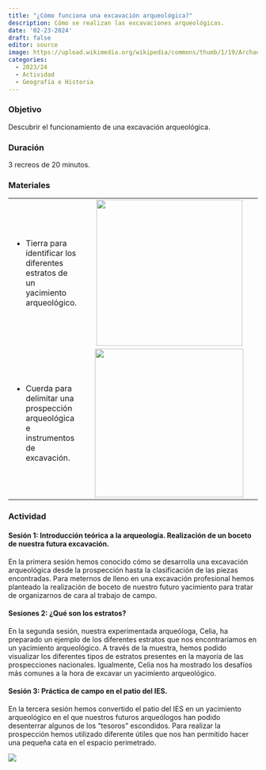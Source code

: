 ```yaml
---
title: "¿Cómo funciona una excavación arqueológica?"
description: Cómo se realizan las excavaciones arqueológicas.
date: '02-23-2024'
draft: false
editor: source
image: https://upload.wikimedia.org/wikipedia/commons/thumb/1/19/Archaeological_excavation_in_Apuol%C4%97_in_1931.jpg/640px-Archaeological_excavation_in_Apuol%C4%97_in_1931.jpg
categories: 
  - 2023/24
  - Actividad
  - Geografía e Historia
---
```


### Objetivo

Descubrir el funcionamiento de una excavación arqueológica.

### Duración

3 recreos de 20 minutos.

### Materiales

+--------------------------------------------------------------------------------------+:-----------------------------------------------------------------------------------------------------------------------------------------------------------------------------------------------------------------------------------------------------------------------------------------------:+
| -   Tierra para identificar los diferentes estratos de un yacimiento arqueológico.   | ![](https://upload.wikimedia.org/wikipedia/commons/thumb/0/0f/Amou_2024-01-26_fouilles_arch%C3%A9ologiques_pr%C3%A9ventives_120724_foss%C3%A9_m%C3%A9di%C3%A9val.jpg/640px-Amou_2024-01-26_fouilles_arch%C3%A9ologiques_pr%C3%A9ventives_120724_foss%C3%A9_m%C3%A9di%C3%A9val.jpg){width="295"} |
+--------------------------------------------------------------------------------------+-------------------------------------------------------------------------------------------------------------------------------------------------------------------------------------------------------------------------------------------------------------------------------------------------+
| -   Cuerda para delimitar una prospección arqueológica e instrumentos de excavación. | ![](https://upload.wikimedia.org/wikipedia/commons/thumb/1/16/Failedrope1.jpg/640px-Failedrope1.jpg){width="300"}                                                                                                                                                                               |
+--------------------------------------------------------------------------------------+-------------------------------------------------------------------------------------------------------------------------------------------------------------------------------------------------------------------------------------------------------------------------------------------------+

### Actividad

#### Sesión 1: Introducción teórica a la arqueología. Realización de un boceto de nuestra futura excavación.

En la primera sesión hemos conocido cómo se desarrolla una excavación arqueológica desde la prospección hasta la clasificación de las piezas encontradas. Para meternos de lleno en una excavación profesional hemos planteado la realización de boceto de nuestro futuro yacimiento para tratar de organizarnos de cara al trabajo de campo.

#### Sesiones 2: ¿Qué son los estratos?

En la segunda sesión, nuestra experimentada arqueóloga, Celia, ha preparado un ejemplo de los diferentes estratos que nos encontraríamos en un yacimiento arqueológico. A través de la muestra, hemos podido visualizar los diferentes tipos de estratos presentes en la mayoría de las prospecciones nacionales. Igualmente, Celia nos ha mostrado los desafíos más comunes a la hora de excavar un yacimiento arqueológico.

#### Sesión 3: Práctica de campo en el patio del IES.

En la tercera sesión hemos convertido el patio del IES en un yacimiento arqueológico en el que nuestros futuros arqueólogos han podido desenterrar algunos de los "tesoros" escondidos. Para realizar la prospección hemos utilizado diferente útiles que nos han permitido hacer una pequeña cata en el espacio perimetrado. 

![](./images/sesion 3_1.jpg)